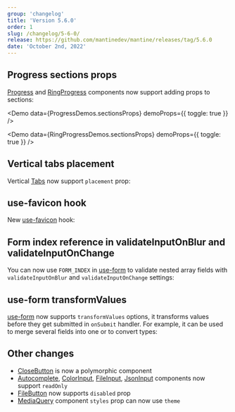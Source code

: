 ```yaml
---
group: 'changelog'
title: 'Version 5.6.0'
order: 1
slug: /changelog/5-6-0/
release: https://github.com/mantinedev/mantine/releases/tag/5.6.0
date: 'October 2nd, 2022'
---
```



## Progress sections props

[Progress](https://mantine.dev/core/progress/) and [RingProgress](https://mantine.dev/core/ring-progress/)
components now support adding props to sections:

<Demo data={ProgressDemos.sectionsProps} demoProps={{ toggle: true }} />

<Demo data={RingProgressDemos.sectionsProps} demoProps={{ toggle: true }} />

## Vertical tabs placement

Vertical [Tabs](https://mantine.dev/core/tabs/) now support `placement` prop:

<Demo data={TabsDemos.placementConfigurator} />

## use-favicon hook

New [use-favicon](https://mantine.dev/hooks/use-favicon/) hook:

<Demo data={HooksDemos.useFaviconUsage} />

## Form index reference in validateInputOnBlur and validateInputOnChange

You can now use `FORM_INDEX` in [use-form](https://mantine.dev/form/validation/) to validate nested array fields with `validateInputOnBlur` and `validateInputOnChange` settings:

<Demo data={FormDemos.liveFieldValidation} />

## use-form transformValues

[use-form](https://mantine.dev/form/values/) now supports `transformValues` options, it transforms values before they get submitted in `onSubmit` handler.
For example, it can be used to merge several fields into one or to convert types:

<Demo data={FormDemos.transformValues} />

## Other changes

- [CloseButton](https://mantine.dev/core/close-button/) is now a polymorphic component
- [Autocomplete](https://mantine.dev/core/autocomplete/), [ColorInput](https://mantine.dev/core/color-input/), [FileInput](https://mantine.dev/core/file-input/), [JsonInput](https://mantine.dev/core/json-input/) components now support `readOnly`
- [FileButton](https://mantine.dev/core/file-button/) now supports `disabled` prop
- [MediaQuery](https://mantine.dev/core/media-query/) component `styles` prop can now use `theme`
